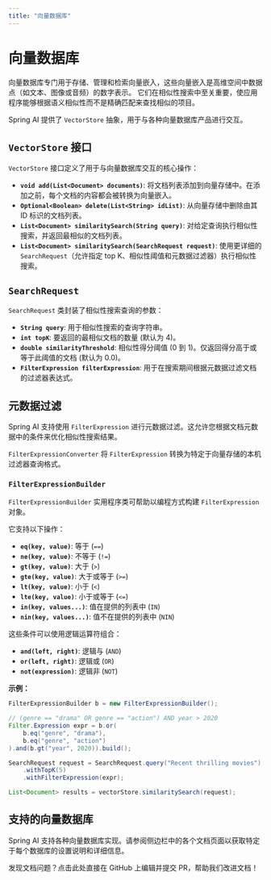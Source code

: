 ```yaml
---
title: "向量数据库"
---
```


# 向量数据库

向量数据库专门用于存储、管理和检索向量嵌入，这些向量嵌入是高维空间中数据点（如文本、图像或音频）的数字表示。
它们在相似性搜索中至关重要，使应用程序能够根据语义相似性而不是精确匹配来查找相似的项目。

Spring AI 提供了 `VectorStore` 抽象，用于与各种向量数据库产品进行交互。

## `VectorStore` 接口

`VectorStore` 接口定义了用于与向量数据库交互的核心操作：

-   **`void add(List<Document> documents)`**: 将文档列表添加到向量存储中。在添加之前，每个文档的内容都会被转换为向量嵌入。
-   **`Optional<Boolean> delete(List<String> idList)`**: 从向量存储中删除由其 ID 标识的文档列表。
-   **`List<Document> similaritySearch(String query)`**: 对给定查询执行相似性搜索，并返回最相似的文档列表。
-   **`List<Document> similaritySearch(SearchRequest request)`**: 使用更详细的 `SearchRequest`（允许指定 top K、相似性阈值和元数据过滤器）执行相似性搜索。

## `SearchRequest`

`SearchRequest` 类封装了相似性搜索查询的参数：

-   **`String query`**: 用于相似性搜索的查询字符串。
-   **`int topK`**: 要返回的最相似文档的数量 (默认为 4)。
-   **`double similarityThreshold`**: 相似性得分阈值 (0 到 1)。仅返回得分高于或等于此阈值的文档 (默认为 0.0)。
-   **`FilterExpression filterExpression`**: 用于在搜索期间根据元数据过滤文档的过滤器表达式。

## 元数据过滤

Spring AI 支持使用 `FilterExpression` 进行元数据过滤。这允许您根据文档元数据中的条件来优化相似性搜索结果。

`FilterExpressionConverter` 将 `FilterExpression` 转换为特定于向量存储的本机过滤器查询格式。

### `FilterExpressionBuilder`

`FilterExpressionBuilder` 实用程序类可帮助以编程方式构建 `FilterExpression` 对象。

它支持以下操作：

-   **`eq(key, value)`**: 等于 (`==`)
-   **`ne(key, value)`**: 不等于 (`!=`)
-   **`gt(key, value)`**: 大于 (`>`)
-   **`gte(key, value)`**: 大于或等于 (`>=`)
-   **`lt(key, value)`**: 小于 (`<`)
-   **`lte(key, value)`**: 小于或等于 (`<=`)
-   **`in(key, values...)`**: 值在提供的列表中 (`IN`)
-   **`nin(key, values...)`**: 值不在提供的列表中 (`NIN`)

这些条件可以使用逻辑运算符组合：

-   **`and(left, right)`**: 逻辑与 (`AND`)
-   **`or(left, right)`**: 逻辑或 (`OR`)
-   **`not(expression)`**: 逻辑非 (`NOT`)

**示例：**

```java
FilterExpressionBuilder b = new FilterExpressionBuilder();

// (genre == "drama" OR genre == "action") AND year > 2020
Filter.Expression expr = b.or(
    b.eq("genre", "drama"),
    b.eq("genre", "action")
).and(b.gt("year", 2020)).build();

SearchRequest request = SearchRequest.query("Recent thrilling movies") // 示例查询通常保留英文
    .withTopK(5)
    .withFilterExpression(expr);

List<Document> results = vectorStore.similaritySearch(request);
```

## 支持的向量数据库

Spring AI 支持各种向量数据库实现。请参阅侧边栏中的各个文档页面以获取特定于每个数据库的设置说明和详细信息。

<CardGroup cols={2}>
  <Card title="Azure AI 搜索" href="./azure">
  </Card>
  <Card title="Azure Cosmos DB" href="./azure-cosmos-db">
  </Card>
  <Card title="Apache Cassandra" href="./apache-cassandra">
  </Card>
  <Card title="Chroma" href="./chroma">
  </Card>
  <Card title="Couchbase" href="./couchbase">
  </Card>
  <Card title="Elasticsearch" href="./elasticsearch">
  </Card>
  <Card title="GemFire" href="./gemfire">
  </Card>
  <Card title="HANA" href="./hana">
  </Card>
  <Card title="MariaDB" href="./mariadb">
  </Card>
  <Card title="Milvus" href="./milvus">
  </Card>
  <Card title="MongoDB Atlas" href="./mongodb">
  </Card>
  <Card title="Neo4j" href="./neo4j">
  </Card>
  <Card title="OpenSearch" href="./opensearch">
  </Card>
  <Card title="Oracle" href="./oracle">
  </Card>
  <Card title="PGVector" href="./pgvector">
  </Card>
  <Card title="Pinecone" href="./pinecone">
  </Card>
  <Card title="Qdrant" href="./qdrant">
  </Card>
  <Card title="Redis" href="./redis">
  </Card>
  <Card title="Typesense" href="./typesense">
  </Card>
  <Card title="Weaviate" href="./weaviate">
  </Card>
</CardGroup> 

<Card title="文档有误？请协助编辑" icon="pencil" href="https://github.com/javaai-pig4cloud-com/javaai-docs/edit/main/spring-ai/api/vectordbs/index.mdx">
  发现文档问题？点击此处直接在 GitHub 上编辑并提交 PR，帮助我们改进文档！
</Card>
